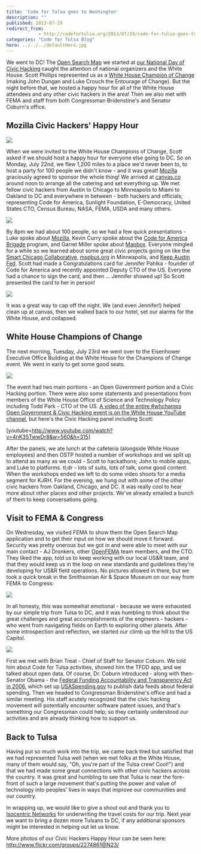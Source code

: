 ```yaml
---
title: 'Code for Tulsa goes to Washington'
description: ""
published: 2013-07-29
redirect_from: 
            - http://codefortulsa.org/2013/07/29/code-for-tulsa-goes-to-washington/
categories: "Code for Tulsa Blog"
hero: ../../../defaultHero.jpg
---
```

We went to DC! The [Open Search Map](http://codefortulsa.github.io/open-search-map) we started at [our National Day of Civic Hacking](http://www.hackforchange.org/national-day-civic-hacking-tulsa) caught the attention of national organizers and the White House. Scott Phillips represented us as a [White House Champion of Change](http://www.whitehouse.gov/champions) (making John Dungan and Luke Crouch the Entourage of Change). But the night before that, we hosted a happy hour for all of the White House attendees and any other civic hackers in the area! Then we also met with FEMA and staff from both Congressman Bridenstine's and Senator Coburn's office.

## Mozilla Civic Hackers' Happy Hour

![](https://farm8.staticflickr.com/7310/9371816995_38f7dda738_z.jpg)

When we were invited to the White House Champions of Change, Scott asked if we should host a happy hour for everyone else going to DC. So on Monday, July 22nd, we flew 1,200 miles to a place we'd never been to, to host a party for 100 people we didn't know - and it was great! [Mozilla](http://mozilla.org) graciously agreed to sponsor the whole thing! We arrived at [canvas.co](http://canvas.co/) around noon to arrange all the catering and set everything up. We met fellow civic hackers from Austin to Chicago to Minneapolis to Miami to Oakland to DC and everywhere in between - both hackers and officials; representing Code for America, Sunlight Foundation, E-Democracy, United States CTO, Census Bureau, NASA, FEMA, USDA and many others.

![](https://farm3.staticflickr.com/2881/9374585812_8752c3cea7_z.jpg)

By 8pm we had about 100 people, so we had a few quick presentations - Luke spoke about [Mozilla](http://mozilla.org), Kevin Curry spoke about the [Code for America Brigade](http://brigade.codeforamerica.org/) program, and Garret Miller spoke about [Mapbox](http://www.mapbox.com/). Everyone mingled for a while so we learned about some great civic projects going on like the [Smart Chicago Collaborative](http://www.smartchicagocollaborative.org/), [mspbus.org](http://mspbus.org/) in Minneapolis, and [Keep Austin Fed](http://www.keepaustinfed.org/). Scott had made a Congratulations card for Jennifer Pahlka - founder of Code for America and recently appointed Deputy CTO of the US. Everyone had a chance to sign the card, and then ... Jennifer showed up! So Scott presented the card to her in person!

![](https://farm3.staticflickr.com/2862/9374588812_959479e328.jpg)

It was a great way to cap off the night. We (and even Jennifer!) helped clean up at canvas, then we walked back to our hotel, set our alarms for the White House, and collapsed.

## White House Champions of Change

The next morning, Tuesday, July 23rd we went over to the Eisenhower Executive Office Building at the White House for the Champions of Change event. We went in early to get some good seats.

![](https://farm4.staticflickr.com/3711/9375054592_27986f51d0_z.jpg)

The event had two main portions - an Open Government portion and a Civic Hacking portion. There were also some statements and presentations from members of the White House Office of Science and Technology Policy including Todd Park - CTO of the US. [A video of the entire #whchamps Open Government & Civic Hacking event is on the White House YouTube channel](http://youtu.be/4nK35TwwDr8), but here's the Civic Hacking panel including Scott:

\[youtube=http://www.youtube.com/watch?v=4nK35TwwDr8&w=560&h=315]

After the panels, we ate lunch at the cafeteria (alongside White House employees) and then OSTP hosted a number of workshops and we split up to attend as many as we could - Scott to hackathons; John to mobile apps, and Luke to platforms. tl;dr - lots of suits, lots of talk, some good content. When the workshops ended we left to do some video shoots for a media segment for KJRH. For the evening, we hung out with some of the other civic hackers from Oakland, Chicago, and DC. It was really cool to hear more about other places and other projects. We've already emailed a bunch of them to keep conversations going.

## Visit to FEMA & Congress

On Wednesday, we visited FEMA to show them the Open Search Map application and to get their input on how we should move it forward. Security was pretty onerous but we got in and were able to meet with our main contact - AJ Dronkers, other [OpenFEMA](http://www.fema.gov/openfema) team members, and the CTO. They liked the app, told us to keep working with our local US&R team, and that they would keep us in the loop on new standards and guidelines they're developing for US&R field operations. No pictures allowed in there, but we took a quick break in the Smithsonian Air & Space Museum on our way from FEMA to Congress:

![](https://farm4.staticflickr.com/3674/9375362142_8ea3f17041_z.jpg)

In all honesty, this was somewhat emotional - because we were exhausted by our simple trip from Tulsa to DC, and it was humbling to think about the great challenges and great accomplishments of the engineers - hackers - who went from navigating fields on Earth to exploring other planets. After some introspection and reflection, we started our climb up the hill to the US Capitol.

![](https://farm8.staticflickr.com/7450/9372632637_ef50f3e060.jpg)

First we met with Brian Treat - Chief of Staff for Senator Coburn. We told him about Code for Tulsa activities, showed him the TFDD app, and we talked about open data. Of course, Dr. Coburn introduced - along with then-Senator Obama - the [Federal Funding Accountability and Transparency Act in 2006](https://en.wikipedia.org/wiki/Federal_Funding_Accountability_and_Transparency_Act_of_2006), which set up [USASpending.gov](http://www.usaspending.gov/) to publish data feeds about federal spending. Then we headed to Congressman Bridenstine's office and had a similar meeting. His staff acutely recognized that the civic hacking movement will potentially encounter software patent issues, and that's something our Congressman could help; so they certainly understood our activities and are already thinking how to support us.

## Back to Tulsa

Having put so much work into the trip, we came back tired but satisfied that we had represented Tulsa well (when we met folks at the White House, many of them would say, "Oh, you're part of the Tulsa crew! Cool!") and that we had made some great connections with other civic hackers across the country. It was great and humbling to see that Tulsa is near the fore-front of such a large movement that's putting the power and value of technology into peoples' lives in ways that improve our communities and our country.

In wrapping up, we would like to give a shout out and thank you to [Isocentric Networks](http://www.isocentric.com "Isocentric Networks") for underwriting the travel costs for our trip. Next year we want to bring a dozen more Tulsans to DC, if any additional sponsors might be interested in helping out let us know.

More photos of our Civic Hackers Happy Hour can be seen here: <http://www.flickr.com/groups/2274861@N23/>
